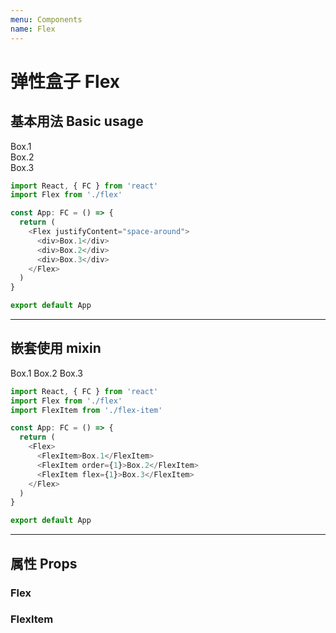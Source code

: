 ```yaml
---
menu: Components
name: Flex
---
```



# 弹性盒子 Flex

## 基本用法 Basic usage

<Flex justifyContent="space-around">
  <div>Box.1</div>
  <div>Box.2</div>
  <div>Box.3</div>
</Flex>

```typescript jsx
import React, { FC } from 'react'
import Flex from './flex'

const App: FC = () => {
  return (
    <Flex justifyContent="space-around">
      <div>Box.1</div>
      <div>Box.2</div>
      <div>Box.3</div>
    </Flex>
  )
}

export default App
```

---

## 嵌套使用 mixin

<Flex>
  <FlexItem>Box.1</FlexItem>
  <FlexItem order={1}>Box.2</FlexItem>
  <FlexItem flex={1}>Box.3</FlexItem>
</Flex>

```typescript jsx
import React, { FC } from 'react'
import Flex from './flex'
import FlexItem from './flex-item'

const App: FC = () => {
  return (
    <Flex>
      <FlexItem>Box.1</FlexItem>
      <FlexItem order={1}>Box.2</FlexItem>
      <FlexItem flex={1}>Box.3</FlexItem>
    </Flex>
  )
}

export default App
```

---

## 属性 Props

### Flex

<Props of={Flex} />

### FlexItem

<Props of={FlexItem} />

